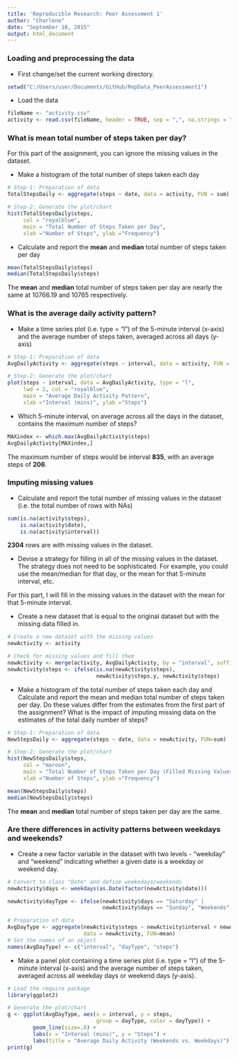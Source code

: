 ```yaml
---
title: 'Reproducible Research: Peer Assessment 1'
author: "Charlene"
date: "September 18, 2015"
output: html_document
---
```


### Loading and preprocessing the data
* First change/set the current working directory.

```r
setwd("C:/Users/user/Documents/GitHub/RepData_PeerAssessment1")
```

* Load the data 
```r
fileName <- "activity.csv"
activity <- read.csv(fileName, header = TRUE, sep = ",", na.strings = "NA")
```

### What is mean total number of steps taken per day?
For this part of the assignment, you can ignore the missing values in the dataset.

* Make a histogram of the total number of steps taken each day

```r
# Step-1: Preparation of data
TotalStepsDaily <- aggregate(steps ~ date, data = activity, FUN = sum)

# Step-2: Generate the plot/chart
hist(TotalStepsDaily$steps, 
     col = "royalblue",
     main = "Total Number of Steps Taken per Day",
     xlab ="Number of Steps", ylab ="Frequency")
```

* Calculate and report the **mean** and **median** total number of steps taken per day
```r
mean(TotalStepsDaily$steps)
median(TotalStepsDaily$steps)
```
The **mean** and **median** total number of steps taken per day are nearly the same at 10766.19 and 10765 respectively.

### What is the average daily activity pattern?

* Make a time series plot (i.e. type = "l") of the 5-minute interval (x-axis) and 
the average number of steps taken, averaged across all days (y-axis)

```r
# Step-1: Preparation of data
AvgDailyActivity <- aggregate(steps ~ interval, data = activity, FUN = mean)

# Step-2: Generate the plot/chart
plot(steps ~ interval, data = AvgDailyActivity, type = "l",
     lwd = 2, col = "royalblue",
     main = "Average Daily Activity Pattern",
     xlab ="Interval (mins)", ylab ="Steps")
```

* Which 5-minute interval, on average across all the days in the dataset, contains the maximum number of steps?

```r
MAXindex <- which.max(AvgDailyActivity$steps)
AvgDailyActivity[MAXindex,]
```

The maximum number of steps would be interval **835**, with an average steps of  **206**.

### Imputing missing values

* Calculate and report the total number of missing values in the dataset (i.e. the total number of rows with NAs)

```r
sum(is.na(activity$steps), 
    is.na(activity$date), 
    is.na(activity$interval))
```
**2304** rows are with missing values in the dataset.

* Devise a strategy for filling in all of the missing values in the dataset. The strategy does not need to be sophisticated. For example, you could use the mean/median for that day, or the mean for that 5-minute interval, etc.  

For this part, I will fill in the missing values in the dataset with the mean for that 5-minute interval. 

* Create a new dataset that is equal to the original dataset but with the
missing data filled in.

```r
# Create a new dataset with the missing values 
newActivity <- activity

# Check for missing values and fill them
newActivity <- merge(activity, AvgDailyActivity, by = "interval", suffixes = c("", ".y"))
newActivity$steps <- ifelse(is.na(newActivity$steps), 
                            newActivity$steps.y, newActivity$steps)
```

* Make a histogram of the total number of steps taken each day and Calculate
and report the mean and median total number of steps taken per day. Do
these values differ from the estimates from the first part of the assignment?
What is the impact of imputing missing data on the estimates of the total
daily number of steps?

```r
# Step-1: Preparation of data
NewStepsDaily <- aggregate(steps ~ date, data = newActivity, FUN=sum)

# Step-2: Generate the plot/chart
hist(NewStepsDaily$steps, 
     col = "maroon",
     main = "Total Number of Steps Taken per Day (Filled Missing Values)",
     xlab ="Number of Steps", ylab ="Frequency")
```


```r
mean(NewStepsDaily$steps)
median(NewStepsDaily$steps)
```

The **mean** and **median** total number of steps taken per day are the same. 


### Are there differences in activity patterns between weekdays and weekends?

* Create a new factor variable in the dataset with two levels - "weekday" and "weekend" indicating whether a given date is a weekday or weekend day.

```r
# Convert to class "Date" and define weekedays/weekends
newActivity$days <- weekdays(as.Date(factor(newActivity$date)))

newActivity$dayType <- ifelse(newActivity$days == "Saturday" |
                              newActivity$days == "Sunday", "Weekends", "Weekdays")

# Preparation of data 
AvgDayType <- aggregate(newActivity$steps ~ newActivity$interval + newActivity$dayType, 
                        data = newActivity, FUN=mean)
# Set the names of an object
names(AvgDayType) <- c("interval", "dayType", "steps")

```

* Make a panel plot containing a time series plot (i.e. type = "l") of the 5-minute interval (x-axis) and the average number of steps taken, averaged across all weekday days or weekend days (y-axis). 


```r
# Load the require package
library(ggplot2)

# Generate the plot/chart
g <- ggplot(AvgDayType, aes(x = interval, y = steps, 
                            group = dayType, color = dayType)) + 
        geom_line(size=.8) +
        labs(x = "Interval (mins)", y = "Steps") + 
        labs(title = "Average Daily Activity (Weekends vs. Weekdays)") 
print(g)

```

